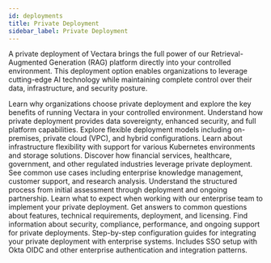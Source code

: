 ```yaml
---
id: deployments
title: Private Deployment
sidebar_label: Private Deployment
---
```



A private deployment of Vectara brings the full power of our Retrieval-Augmented 
Generation (RAG) platform directly into your controlled environment. This deployment 
option enables organizations to leverage cutting-edge AI technology while maintaining 
complete control over their data, infrastructure, and security posture.

<Grid columns={3}>
  <TopicButton
    title="Overview"
    href="/docs/deployments/private-deployment-overview">
    <Spacer size="l" />
    Learn why organizations choose private deployment and explore the key benefits 
    of running Vectara in your controlled environment.
    <Spacer size="l" />
    Understand how private deployment provides data sovereignty, enhanced security, 
    and full platform capabilities.
  </TopicButton>
  <TopicButton 
    title="Deployment options" 
    href="/docs/deployments/deployment-options">
    <Spacer size="l" />
    Explore flexible deployment models including on-premises, private cloud (VPC), 
    and hybrid configurations.
    <Spacer size="l" />
    Learn about infrastructure flexibility with support for various Kubernetes 
    environments and storage solutions.
  </TopicButton>
  <TopicButton 
    title="Use cases" 
    href="/docs/deployments/use-cases">
    <Spacer size="l" />
    Discover how financial services, healthcare, government, and other regulated 
    industries leverage private deployment.
    <Spacer size="l" />
    See common use cases including enterprise knowledge management, customer support, 
    and research analysis.
  </TopicButton>
  <TopicButton 
    title="Evaluation process" 
    href="/docs/deployments/onprem-evaluation-process">
    <Spacer size="l" />
    Understand the structured process from initial assessment through deployment 
    and ongoing partnership.
    <Spacer size="l" />
    Learn what to expect when working with our enterprise team to implement your 
    private deployment.
  </TopicButton>
  <TopicButton 
    title="FAQ" 
    href="/docs/deployments/faq">
    <Spacer size="l" />
    Get answers to common questions about features, technical requirements, 
    deployment, and licensing.
    <Spacer size="l" />
    Find information about security, compliance, performance, and ongoing support 
    for private deployments.
  </TopicButton>
  <TopicButton 
    title="Guides" 
    href="/docs/deployments/guides">
    <Spacer size="l" />
    Step-by-step configuration guides for integrating your private deployment 
    with enterprise systems.
    <Spacer size="l" />
    Includes SSO setup with Okta OIDC and other enterprise authentication 
    and integration patterns.
  </TopicButton>
</Grid>